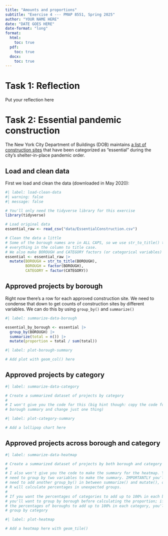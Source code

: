 ```yaml
---
title: "Amounts and proportions"
subtitle: "Exercise 4 --- PMAP 8551, Spring 2025"
author: "YOUR NAME HERE"
date: "DATE GOES HERE"
date-format: "long"
format:
  html:
    toc: true
  pdf:
    toc: true
  docx:
    toc: true
---
```


# Task 1: Reflection

Put your reflection here


# Task 2: Essential pandemic construction

The New York City Department of Buildings (DOB) maintains [a list of construction sites](https://www1.nyc.gov/assets/buildings/html/essential-active-construction.html) that have been categorized as "essential" during the city's shelter-in-place pandemic order.

## Load and clean data

First we load and clean the data (downloaded in May 2020):

```r
#| label: load-clean-data
#| warning: false
#| message: false

# You'll only need the tidyverse library for this exercise
library(tidyverse)

# Load original data
essential_raw <- read_csv("data/EssentialConstruction.csv")

# Clean the data a little
# Some of the borough names are in ALL CAPS, so we use str_to_title() to convert
# everything in the column to title case.
# We also make BOROUGH and CATEGORY factors (or categorical variables)
essential <- essential_raw |> 
  mutate(BOROUGH = str_to_title(BOROUGH),
         BOROUGH = factor(BOROUGH),
         CATEGORY = factor(CATEGORY))
```

## Approved projects by borough

Right now there's a row for each approved construction site. We need to condense that down to get counts of construction sites by different variables. We can do this by using `group_by()` and `summarize()`

```r
#| label: summarize-data-borough

essential_by_borough <- essential |>
  group_by(BOROUGH) |>
  summarize(total = n()) |>
  mutate(proportion = total / sum(total))
```

```r
#| label: plot-borough-summary

# Add plot with geom_col() here
```


## Approved projects by category

```r
#| label: summarize-data-category

# Create a summarized dataset of projects by category
#
# I won't give you the code for this (big hint though: copy the code for the
# borough summary and change just one thing)
```

```r
#| label: plot-category-summary

# Add a lollipop chart here
```


## Approved projects across borough and category

```r
#| label: summarize-data-heatmap

# Create a summarized dataset of projects by both borough and category
#
# I also won't give you the code to make the summary for the heatmap. You'll
# need to group by two variables to make the summary. IMPORTANTLY you'll also
# need to add another group_by() in between summarize() and mutate(), otherwise,
# R will calculate percentages in unexpected groups.
#
# If you want the percentages of categories to add up to 100% in each borough,
# you'll want to group by borough before calculating the proportion; if you want
# the percentages of boroughs to add up to 100% in each category, you'll want to
# group by category
```

```r
#| label: plot-heatmap

# Add a heatmap here with geom_tile()
```
